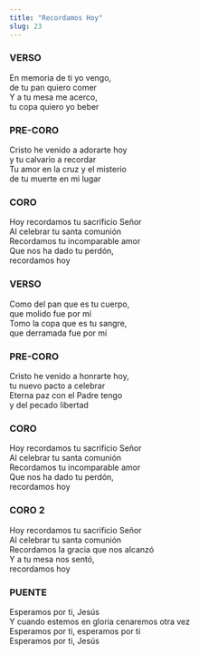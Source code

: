 ```yaml
---
title: "Recordamos Hoy"
slug: 23
---
```



### VERSO

En memoria de ti yo vengo,  
de tu pan quiero comer  
Y a tu mesa me acerco,  
tu copa quiero yo beber  

### PRE-CORO

Cristo he venido a adorarte hoy  
y tu calvario a recordar  
Tu amor en la cruz y el misterio  
de tu muerte en mi lugar  

### CORO

Hoy recordamos tu sacrificio Señor  
Al celebrar tu santa comunión  
Recordamos tu incomparable amor  
Que nos ha dado tu perdón,  
recordamos hoy  

### VERSO

Como del pan que es tu cuerpo,  
que molido fue por mí  
Tomo la copa que es tu sangre,  
que derramada fue por mí  

### PRE-CORO

Cristo he venido a honrarte hoy,  
tu nuevo pacto a celebrar  
Eterna paz con el Padre tengo  
y del pecado libertad  

### CORO

Hoy recordamos tu sacrificio Señor  
Al celebrar tu santa comunión  
Recordamos tu incomparable amor  
Que nos ha dado tu perdón,  
recordamos hoy  

### CORO 2

Hoy recordamos tu sacrificio Señor  
Al celebrar tu santa comunión  
Recordamos la gracia que nos alcanzó  
Y a tu mesa nos sentó,  
recordamos hoy  

### PUENTE

Esperamos por ti, Jesús  
Y cuando estemos en gloria cenaremos otra vez  
Esperamos por ti, esperamos por ti  
Esperamos por ti, Jesús  

